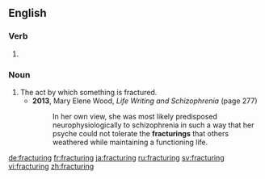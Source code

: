 ==English==

===Verb===
{{head|en}}

# {{present participle of|fracture}}

===Noun===
{{en-noun}}

# The act by which something is fractured.
#* '''2013''', Mary Elene Wood, ''Life Writing and Schizophrenia'' (page 277)
#*: In her own view, she was most likely predisposed neurophysiologically to schizophrenia in such a way that her psyche could not tolerate the '''fracturings''' that others weathered while maintaining a functioning life.

[[de:fracturing]]
[[fr:fracturing]]
[[ja:fracturing]]
[[ru:fracturing]]
[[sv:fracturing]]
[[vi:fracturing]]
[[zh:fracturing]]